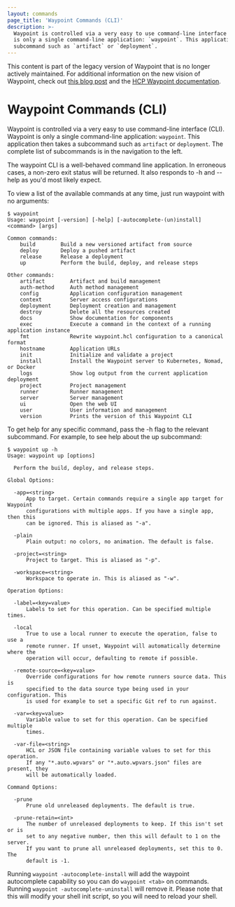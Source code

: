 ```yaml
---
layout: commands
page_title: 'Waypoint Commands (CLI)'
description: >-
  Waypoint is controlled via a very easy to use command-line interface (CLI). Waypoint
  is only a single command-line application: `waypoint`. This application then takes a
  subcommand such as `artifact` or `deployment`.
---
```


<Warning>

This content is part of the legacy version of Waypoint that is no longer actively maintained. For additional information on the new vision of Waypoint, check out [this blog post](https://www.hashicorp.com/blog/a-new-vision-for-hcp-waypoint) and the [HCP Waypoint documentation](/hcp/docs/waypoint).

</Warning>

# Waypoint Commands (CLI)

Waypoint is controlled via a very easy to use command-line interface (CLI). Waypoint
is only a single command-line application: `waypoint`. This application then takes a
subcommand such as `artifact` or `deployment`. The complete list of subcommands is in
the navigation to the left.

The waypoint CLI is a well-behaved command line application. In erroneous cases, a
non-zero exit status will be returned. It also responds to -h and --help as you'd most
likely expect.

To view a list of the available commands at any time, just run waypoint with no arguments:

```shell-session
$ waypoint
Usage: waypoint [-version] [-help] [-autocomplete-(un)install] <command> [args]

Common commands:
    build        Build a new versioned artifact from source
    deploy       Deploy a pushed artifact
    release      Release a deployment
    up           Perform the build, deploy, and release steps

Other commands:
    artifact        Artifact and build management
    auth-method     Auth method management
    config          Application configuration management
    context         Server access configurations
    deployment      Deployment creation and management
    destroy         Delete all the resources created
    docs            Show documentation for components
    exec            Execute a command in the context of a running application instance
    fmt             Rewrite waypoint.hcl configuration to a canonical format
    hostname        Application URLs
    init            Initialize and validate a project
    install         Install the Waypoint server to Kubernetes, Nomad, or Docker
    logs            Show log output from the current application deployment
    project         Project management
    runner          Runner management
    server          Server management
    ui              Open the web UI
    user            User information and management
    version         Prints the version of this Waypoint CLI
```

To get help for any specific command, pass the -h flag to the relevant subcommand.
For example, to see help about the up subcommand:

```shell-session
$ waypoint up -h
Usage: waypoint up [options]

  Perform the build, deploy, and release steps.

Global Options:

  -app=<string>
      App to target. Certain commands require a single app target for Waypoint
      configurations with multiple apps. If you have a single app, then this
      can be ignored. This is aliased as "-a".

  -plain
      Plain output: no colors, no animation. The default is false.

  -project=<string>
      Project to target. This is aliased as "-p".

  -workspace=<string>
      Workspace to operate in. This is aliased as "-w".

Operation Options:

  -label=<key=value>
      Labels to set for this operation. Can be specified multiple times.

  -local
      True to use a local runner to execute the operation, false to use a
      remote runner. If unset, Waypoint will automatically determine where the
      operation will occur, defaulting to remote if possible.

  -remote-source=<key=value>
      Override configurations for how remote runners source data. This is
      specified to the data source type being used in your configuration. This
      is used for example to set a specific Git ref to run against.

  -var=<key=value>
      Variable value to set for this operation. Can be specified multiple
      times.

  -var-file=<string>
      HCL or JSON file containing variable values to set for this operation.
      If any "*.auto.wpvars" or "*.auto.wpvars.json" files are present, they
      will be automatically loaded.

Command Options:

  -prune
      Prune old unreleased deployments. The default is true.

  -prune-retain=<int>
      The number of unreleased deployments to keep. If this isn't set or is
      set to any negative number, then this will default to 1 on the server.
      If you want to prune all unreleased deployments, set this to 0. The
      default is -1.
```

Running `waypoint -autocomplete-install` will add the waypoint autocomplete capability
so you can do `waypoint <tab>` on commands. Running `waypoint -autocomplete-uninstall`
will remove it. Please note that this will modify your shell init script, so you will
need to reload your shell.
